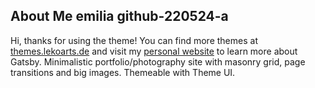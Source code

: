 ## About Me emilia github-220524-a
Hi, thanks for using the theme! You can find more themes at [themes.lekoarts.de](https://themes.lekoarts.de) and visit my [personal website](https://www.lekoarts.de) to learn more about Gatsby. Minimalistic portfolio/photography site with masonry grid, page transitions and big images. Themeable with Theme UI.

